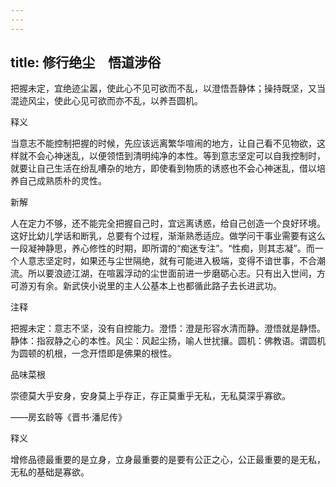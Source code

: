 ```yaml
---
---
---
```

title: 修行绝尘　悟道涉俗
---



把握未定，宜绝迹尘嚣，使此心不见可欲而不乱，以澄悟吾静体；操持既坚，又当混迹风尘，使此心见可欲而亦不乱，以养吾圆机。

释义

当意志不能控制把握的时候，先应该远离繁华喧闹的地方，让自己看不见物欲，这样就不会心神迷乱，以便领悟到清明纯净的本性。等到意志坚定可以自我控制时，就要让自己生活在纷乱嘈杂的地方，即使看到物质的诱惑也不会心神迷乱，借以培养自己成熟质朴的灵性。

新解

人在定力不够，还不能完全把握自己时，宜远离诱惑，给自己创造一个良好环境。这好比幼儿学话和断乳，总要有个过程，渐渐熟悉适应。做学问干事业需要有这么一段凝神静思，养心修性的时期，即所谓的“痴迷专注”。“性痴，则其志凝”。而一个人意志坚定时，如果还与尘世隔绝，就有可能进入极端，变得不谙世事，不合潮流。所以要浪迹江湖，在喧嚣浮动的尘世面前进一步磨砺心志。只有出入世间，方可游刃有余。新武侠小说里的主人公基本上也都循此路子去长进武功。

注释

把握未定：意志不坚，没有自控能力。澄悟：澄是形容水清而静。澄悟就是静悟。静体：指寂静之心的本性。风尘：风起尘扬，喻人世扰攘。圆机：佛教语。谓圆机为圆顿的机根，一念开悟即是佛果的根性。

品味菜根

崇德莫大乎安身，安身莫上乎存正，存正莫重乎无私，无私莫深乎寡欲。

——房玄龄等《晋书·潘尼传》

释义

增修品德最重要的是立身，立身最重要的是要有公正之心，公正最重要的是无私，无私的基础是寡欲。
